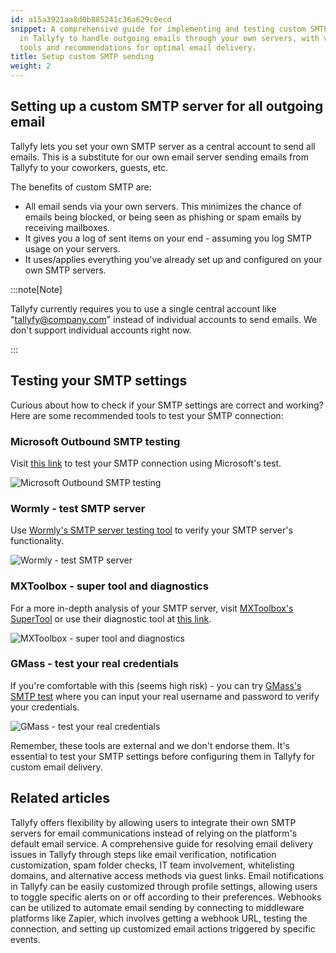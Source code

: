```yaml
---
id: a15a3921aa8d0b885241c36a629c0ecd
snippet: A comprehensive guide for implementing and testing custom SMTP server configurations
  in Tallyfy to handle outgoing emails through your own servers, with various testing
  tools and recommendations for optimal email delivery.
title: Setup custom SMTP sending
weight: 2
---
```


## Setting up a custom SMTP server for all outgoing email

Tallyfy lets you set your own SMTP server as a central account to send all emails. This is a substitute for our own email server sending emails from Tallyfy to your coworkers, guests, etc.

The benefits of custom SMTP are:

* All email sends via your own servers. This minimizes the chance of emails being blocked, or being seen as phishing or spam emails by receiving mailboxes.
* It gives you a log of sent items on your end - assuming you log SMTP usage on your servers.
* It uses/applies everything you've already set up and configured on your own SMTP servers.

:::note[Note]

Tallyfy currently requires you to use a single central account like "tallyfy@company.com" instead of individual accounts to send emails. We don't support individual accounts right now.

:::

## Testing your SMTP settings

Curious about how to check if your SMTP settings are correct and working? Here are some recommended tools to test your SMTP connection:

### Microsoft Outbound SMTP testing

Visit [this link](https://testconnectivity.microsoft.com/tests/OutboundSMTP/input) to test your SMTP connection using Microsoft's test.

![Microsoft Outbound SMTP testing](https://screenshots.tallyfy.com/file-MtEnmu2n0s.png)

### Wormly - test SMTP server

Use [Wormly's SMTP server testing tool](https://www.wormly.com/test-smtp-server) to verify your SMTP server's functionality.

![Wormly - test SMTP server](https://screenshots.tallyfy.com/file-RSg0dQoNgX.png)

### MXToolbox - super tool and diagnostics

For a more in-depth analysis of your SMTP server, visit [MXToolbox's SuperTool](https://mxtoolbox.com/SuperTool.aspx) or use their diagnostic tool at [this link](https://mxtoolbox.com/diagnostic.aspx).

![MXToolbox - super tool and diagnostics](https://screenshots.tallyfy.com/file-n9grRu3qHl.png)

### GMass - test your real credentials

If you're comfortable with this (seems high risk) - you can try [GMass's SMTP test](https://www.gmass.co/smtp-test) where you can input your real username and password to verify your credentials.

![GMass - test your real credentials](https://screenshots.tallyfy.com/file-b8XkLZpPqO.png)

Remember, these tools are external and we don't endorse them. It's essential to test your SMTP settings before configuring them in Tallyfy for custom email delivery.


## Related articles
<CardGrid>
<LinkTitleCard header="<b>Integrations > Email and SMTP</b>" href="/products/pro/integrations/email/" > Tallyfy offers flexibility by allowing users to integrate their own SMTP servers for email communications instead of relying on the platform's default email service. </LinkTitleCard>
<LinkTitleCard header="<b>Support > Not Receiving Emails from Tallyfy</b>" href="/products/pro/miscellaneous/support/not-receiving-emails-from-tallyfy-how-to-troubleshoot/" > A comprehensive guide for resolving email delivery issues in Tallyfy through steps like email verification, notification customization, spam folder checks, IT team involvement, whitelisting domains, and alternative access methods via guest links. </LinkTitleCard>
<LinkTitleCard header="<b>Personal Settings > Manage Email Notifications</b>" href="/products/pro/settings/personal-settings/how-can-i-manage-email-notifications-in-tallyfy/" > Email notifications in Tallyfy can be easily customized through profile settings, allowing users to toggle specific alerts on or off according to their preferences. </LinkTitleCard>
<LinkTitleCard header="<b>Webhooks > Send emails using webhooks</b>" href="/products/pro/integrations/webhooks/how-can-i-send-emails-using-webhooks-in-tallyfy/" > Webhooks can be utilized to automate email sending by connecting to middleware platforms like Zapier, which involves getting a webhook URL, testing the connection, and setting up customized email actions triggered by specific events. </LinkTitleCard>
</CardGrid>